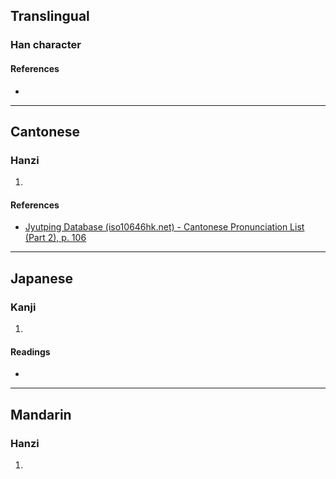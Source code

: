 {{character info/new}}
==Translingual==

===Han character===
{{Han char|rn=60|rad=彳|as=10|sn=13|four=|canj=HOMMM|ids=⿰彳⿱正正}}

====References====
* {{Han ref|kx=0370.190|dkj=10210|dj=0697.030|hdz=20837.020|uh=5FB0|ud=24496}}

----

==Cantonese==

===Hanzi===
{{yue-hanzi|jyut=[[zing1]]|y=jing1}}

# {{defn|lang=yue|sort=彳10}}

====References====
* [http://www.iso10646hk.net/jp/document/download.jsp Jyutping Database (iso10646hk.net) - Cantonese Pronunciation List (Part 2), p. 106]

----

==Japanese==

===Kanji===
{{ja-kanji|grade=|rs=彳10}}

# {{defn|lang=ja|sort=彳10}}

====Readings====
* {{ja-readings|on=[[せい]] (sei)|kun=[[いく]] (iku)}}

----

==Mandarin==

===Hanzi===
{{cmn-hanzi|pin=[[zhēng]] ([[zheng1]]), [[biāo]] ([[biao1]])|wg=cheng<sup>1</sup>, piao<sup>1</sup>}}

# {{defn|lang=cmn|sort=彳10}}
